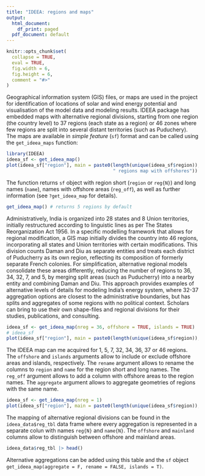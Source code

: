 ```yaml
---
title: "IDEEA: regions and maps"
output:
  html_document:
    df_print: paged
  pdf_document: default
---
```



```r
knitr::opts_chunk$set(
  collapse = TRUE,
  eval = TRUE,
  fig.width = 6,
  fig.height = 6,
  comment = "#>"
)
```

Geographical information system (GIS) files, or maps are used in the project for identification of locations of solar and wind energy potential and visualisation of the model data and modeling results. IDEEA package has embedded maps with alternative regional divisions, starting from one region (the country level) to 37 regions (each state as a region) or 46 zones where few regions are split into several distant territories (such as Puduchery). The maps are available in *simple feature* (`sf`) format and can be called using the `get_ideea_maps` function:
```r
library(IDEEA)
ideea_sf <- get_ideea_map()
plot(ideea_sf["region"], main = paste0(length(unique(ideea_sf$region)), 
                                       " regions map with offshores"))
```

The function returns `sf` object with region short (`region` or `reg{N}`) and long names (`name`), names with offshore areas (`reg_off`), as well as further information (see `?get_ideea_map` for details).  

```r
get_ideea_map() # returns 5 regions by default
```
Administratively, India is organized into 28 states and 8 Union territories, initially restructured according to linguistic lines as per The States Reorganization Act 1956. In a specific modelling framework that allows for regional modification, a GIS map initially divides the country into 46 regions, incorporating all states and Union territories with certain modifications. This division counts Daman and Diu as separate entities and treats each district of Puducherry as its own region, reflecting its composition of formerly separate French colonies. For simplification, alternative regional models consolidate these areas differently, reducing the number of regions to 36, 34, 32, 7, and 5, by merging split areas (such as Puducherry) into a nearby entity and combining Daman and Diu. This approach provides examples of alternative levels of details for modeling India's energy system, where 32-37 aggregation options are closest to the administrative boundaries, but has splits and aggregates of some regions with no political context. Scholars can bring to use their own shape-files and regional divisions for their studies, publications, and consulting. 


```r
ideea_sf <- get_ideea_map(nreg = 36, offshore = TRUE, islands = TRUE)
# ideea_sf
plot(ideea_sf["region"], main = paste0(length(unique(ideea_sf$region)), " regions map"))
```

The IDEEA map can me acquired for 1, 5, 7, 32, 34, 36, 37 or 46 regions. The `offshore` and `islands` arguments allow to include or exclude offshore areas and islands, respectively. The `rename` argument allows to rename the columns to `region` and `name` for the region short and long names. The `reg_off` argument allows to add a column with offshore areas to the region names. The `aggregate` argument allows to aggregate geometries of regions with the same name. 

```r
ideea_sf <- get_ideea_map(nreg = 1)
plot(ideea_sf["region"], main = paste0(length(unique(ideea_sf$region)), " regions map"))
```

The mapping of alternative regional divisions can be found in the `ideea_data$reg_tbl` data frame where every aggregation is represented in a separate colun with names `reg{N}` and `name{N}`. The `offshore` and `mainland` columns allow to distinguish between offshore and mainland areas. 

```r
ideea_data$reg_tbl |> head()
```

Alternative aggregations can be added using this table and the `sf` object `get_ideea_map(aggregate = F, rename = FALSE, islands = T)`.  


